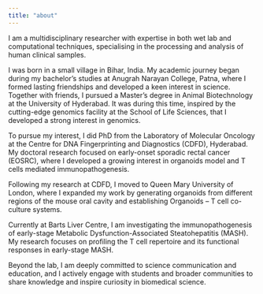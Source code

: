 ```yaml
---
title: "about"
---
```

::: {.justify-text}

I am a multidisciplinary researcher with expertise in both wet lab and computational techniques, specialising in the processing and analysis of human clinical samples.

I was born in a small village in Bihar, India. My academic journey began during my bachelor's studies at Anugrah Narayan College, Patna, where I formed lasting friendships and developed a keen interest in science. Together with friends, I pursued a Master's degree in Animal Biotechnology at the University of Hyderabad. It was during this time, inspired by the cutting-edge genomics facility at the School of Life Sciences, that I developed a strong interest in genomics.

To pursue my interest, I did PhD from the Laboratory of Molecular Oncology at the Centre for DNA Fingerprinting and Diagnostics (CDFD), Hyderabad. My doctoral research focused on early-onset sporadic rectal cancer (EOSRC), where I developed a growing interest in organoids model and T cells mediated immunopathogenesis. 

Following my research at CDFD, I moved to Queen Mary University of London, where I expanded my work by generating organoids from different regions of the mouse oral cavity and establishing Organoids – T cell co-culture systems.

Currently at Barts Liver Centre, I am investigating the immunopathogenesis of early-stage Metabolic Dysfunction-Associated Steatohepatitis (MASH). My research focuses on profiling the T cell repertoire and its functional responses in early-stage MASH.

Beyond the lab, I am deeply committed to science communication and education, and I actively engage with students and broader communities to share knowledge and inspire curiosity in biomedical science.

:::

